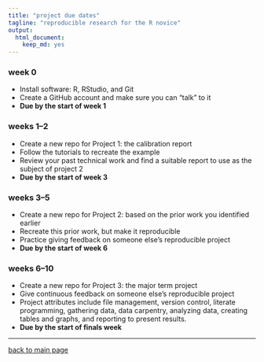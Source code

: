 ```yaml
---
title: "project due dates"
tagline: "reproducible research for the R novice"
output:
  html_document:
    keep_md: yes
---
```


### week 0 

- Install software: R, RStudio, and Git 
- Create a GitHub account and make sure you can "talk" to it  
- **Due by the start of week 1** 

### weeks 1--2

- Create a new repo for Project 1: the calibration report 
- Follow the tutorials to recreate the example  
- Review your past technical work and find a suitable report to use as the subject of project 2  
- **Due by the start of week 3** 

### weeks 3--5

- Create a new repo for Project 2: based on the prior work you identified earlier 
- Recreate this prior work, but make it reproducible  
- Practice giving feedback on someone else's reproducible project 
- **Due by the start of week 6** 

### weeks 6--10

- Create a new repo for Project 3: the major term project 
- Give continuous feedback on someone else's reproducible project 
- Project attributes include file management, version control, literate programming, gathering data, data carpentry, analyzing data, creating tables and graphs, and reporting to present results.   
- **Due by the start of finals week** 

---

[back to main page](../index.html)










